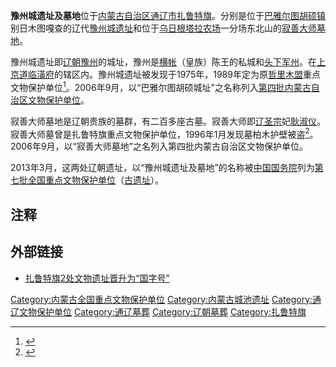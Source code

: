 {{文物保护单位
| 级别 = 全国
| 名称 = 豫州城遗址及墓地
| 图片 = 
| 编号 = 7-0071-1-071
| 分类 = 古遗址
| 时代 = 辽
| 所在 = [[内蒙古自治区|内蒙古]][[通辽市|通辽市]][[扎鲁特旗|扎鲁特旗]]
| 登录 = 2013年[[第七批全国重点文物保护单位|第七批]]
| Cat = 内蒙古全国重点文物保护单位
}}
'''豫州城遗址及墓地'''位于[[内蒙古自治区|内蒙古自治区]][[通辽市|通辽市]][[扎鲁特旗|扎鲁特旗]]。分别是位于[[巴雅尔图胡硕镇|巴雅尔图胡硕镇]]别日木图嘎查的辽代[[豫州城遗址|豫州城遗址]]和位于[[乌日根塔拉农场|乌日根塔拉农场]]一分场东北山的[[寂善大师墓地|寂善大师墓地]]。

豫州城遗址即[[辽朝|辽朝]][[豫州_(辽朝)|豫州]]的城址，豫州是[[横帐|横帐]]（皇族）陈王的私城和[[头下军州|头下军州]]。在[[上京道|上京道]][[临潢府|临潢府]]的辖区内。豫州城遗址被发现于1975年，1989年定为原[[哲里木盟|哲里木盟]]重点文物保护单位<ref>{{cite web|url=http://news.nmgnews.com.cn/information/article/20050622/6542_1.html|title=辽代豫州城、韩州城遗址|publisher=内蒙古新闻网，来源：内蒙古自治区文化厅|author=编辑：张睿|date=2005-06-22|accessdate=2013-07-14|language=Zh-hans|archive-date=2011-12-21|archive-url=https://web.archive.org/web/20111221231142/http://news.nmgnews.com.cn/information/article/20050622/6542_1.html|dead-url=yes}}</ref>。2006年9月，以“巴雅尔图胡硕城址”之名称列入[[第四批内蒙古自治区文物保护单位|第四批内蒙古自治区文物保护单位]]。

寂善大师墓地是辽朝贵族的墓群，有二百多座古墓。寂善大师即[[辽圣宗|辽圣宗]]妃[[耿淑仪|耿淑仪]]。寂善大师墓曾是扎鲁特旗重点文物保护单位，1996年1月发现墓柏木护壁被盗<ref>{{cite web|url=http://epaper.tongliaowang.com/html/2011-10/10/content_40404.htm|title=寻根者——记中国文化遗产保护年度贡献人物奖获得者王维国|publisher=通辽日报数字报|author=通辽日报记者：康桂君|date=2011年10月10日|accessdate=2013-07-14|language=Zh-hans|deadurl=yes|archiveurl=https://web.archive.org/web/20151126182026/http://epaper.tongliaowang.com/html/2011-10/10/content_40404.htm|archivedate=2015年11月26日}}</ref>。2006年9月，以“寂善大师墓地”之名列入第四批内蒙古自治区文物保护单位。

2013年3月，这两处辽朝遗址，以“豫州城遗址及墓地”的名称被[[中华人民共和国国务院|中国国务院]]列为[[第七批全国重点文物保护单位|第七批全国重点文物保护单位]]（[[第七批全国重点文物保护单位中的古遗址|古遗址]]）。

==注释==
<references/>

== 外部链接 ==

*[https://web.archive.org/web/20160305194006/http://www.northnews.cn/2013/0530/1119506.shtml 扎鲁特旗2处文物遗址晋升为“国字号”]

{{内蒙古全国重点文物保护单位}}

[[Category:内蒙古全国重点文物保护单位|Category:内蒙古全国重点文物保护单位]]
[[Category:内蒙古城池遗址|Category:内蒙古城池遗址]]
[[Category:通辽文物保护单位|Category:通辽文物保护单位]]
[[Category:通辽墓葬|Category:通辽墓葬]]
[[Category:辽朝墓葬|Category:辽朝墓葬]]
[[Category:扎鲁特旗|Category:扎鲁特旗]]